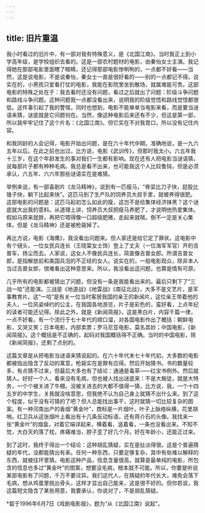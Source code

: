 ```yaml
---
---
---
```

title: 旧片重温
---

我小时看过的旧片中，有一部对我有特殊意义，是《北国江南》。当时我正上到小学高年级，是学校组织去看的。这是一部农村题材的电影，由秦怡女士主演。我记得她在那部电影里面瞎了眼睛，还记得那部电影惨咧咧的，一点都不好看——当然，这是说电影，不是说秦怡，秦女士一直是很好看的——别的一点都记不得。说实在的，小男孩只爱看打仗的电影，我能在影院里坐到散场，就属难能可贵。这部电影的特殊之处在于：我去看时还没有问题，看过之后就出了问题：阶级斗争问题和路线斗争问题。这种问题我一点都没看出来，说明我的阶级觉悟和路线觉悟都很低。这件事引起了我的警惕，同时也想到，电影不能单单当电影来看，而是要当谜语来猜，谜底就是它问题何在。当然，像这种电影后来还有不少，但这是第一部，所以我牢牢记住了这个片名：《北国江南》。但它实在不对我胃口，所以没有记住内容。

和我同龄的人会记得，电影开始出问题，是在六十年代中期，准确地说，是一九六五年以后。在此之前也出过，比方说，电影《武训传》，但那时我太小。六五年我十三岁，在这个年龄发生的事对我们一生都有影响。现在还有人把电影当谜语猜，说每部片子都有种种毛病。我总是看不出来，也可能我这个人比较鲁钝，但是必须承认，六五年、六六年那些谜语实在是难猜。

举例来说，有一部喜剧片《龙马精神》，说到有一匹瘦马，“脊梁比刀子快，屁股比锥子快，躺下比起来快”。这匹马到了生产队的饲养员大叔手里，就被养得很肥。这部电影的问题是：这匹马起初怎么如此的瘦，这岂不是给集体经济抹黑？这个谜底就大出我的意料。从道理上讲，饲养员大叔把瘦马养肥了，才说明他热爱集体。假如马原来就胖，再把它喂得像一口超级肥猪，走起来就喘，倒不一定是关心集体。但是《龙马精神》还是被枪毙掉了。

再比方说，电影《海鹰》，我没看出问题来。但人家还是给它定了罪状。这电影中有个镜头，一位女民兵连长（王晓棠女士饰）登上了丈夫（一位海军军官）开的吉普车，扬尘而去。人家说，这女人不像民兵连长，简直像吉普女郎。所谓吉普女郎，是指解放前和美国兵泡的不正经的女人。说实在的，一般电影观众，除非本人当过吉普女郎，很难看出这种意思来。所以，我没看出这问题，也算是情有可原。

几乎所有的电影都被猜出了问题，但没有一条是我能看出来的。最后只剩下了“三战一哈”还能演。三战是《地道战》《地雷战》《南征北战》，大多不是文艺片，是军事教育片。这“一哈”是有关一位当时客居我国的亲王的新闻片，这位亲王带着他的夫人，一位风姿绰约的公主，在我国各地游览，片子是彩色的，蛮好看，上点年纪的读者可能还记得。除此之外，就是《新闻简报》，这是黑白片，内容千篇一律，一点不好看。有一个流行于七十年代的顺口溜，对各国电影作出了概括：朝鲜电影，又哭又笑；日本电影，内部卖票；罗马尼亚电影，莫名其妙；中国电影，《新闻简报》。这个概括是不正确的，起码对我国概括得不正确。当时的中国电影，除《新闻简报》，还剩了点别的。

这篇文章是从把电影当谜语来猜说起的。在六十年代末七十年代初，大多数的电影都被指出隐含了反动的寓意，枪毙实在是罪有应得。然后开始猜书。书的数量较多，有点猜不过来，但最后大多也有了结论：通通是毒草——红宝书例外。然后就猜人。好好一个人，看来没有毛病，但也被人找出谜底来：不是大叛徒，就是大特务，一个个被关进了牛棚。没被关进去的大都不值得一猜，比方说，我，一个十四五岁的中学生，关我就没啥意思，但我绝不认为自己身上就猜不出什么来。到了这个程度，似乎没有可猜的了吧？但人总能找出事干，这时就猜一切比较复杂的图案。有一种河南出产的香烟“黄金叶”，商标是一片烟叶，叶子上脉络纵横，花里胡哨。红卫兵从这张烟叶上看出有十几条反动标语，还有蒋介石的头像。我找来一张“黄金叶”的烟盒，对着它端详起来，横着看、竖着看，一条也没看出来。不知不觉，大白天的落了枕，疼痛难当，脖子歪了好几个月。好在年龄小，还能正过来。

到了这时，我终于得出一个结论：这种胡乱猜疑，实在是扯淡得很。这是个普遍猜疑的年代，没都能猜出有来。任何一种东西，只要足够复杂，其中有些难以解释的东西，就被往坏里猜。电影这种产品，信息含量很高，就算是最单纯的电影，所包含的信息也多过“黄金叶”的图案，想要没毛病，根本就不可能。所以，你要是听说某部电影有了问题，千万不要诧异。我们这代人，在猜疑的年代长大，难免会落下毛病，想从鸡蛋里挑出骨头，这样才显出自己能来，这是很不好的。但你若说，我这篇短文隐含了某些用意，我要承认，你说对了，不是胡乱猜疑。

*载于1996年6月7日《戏剧电影报》，题为“从《北国江南》说起”。